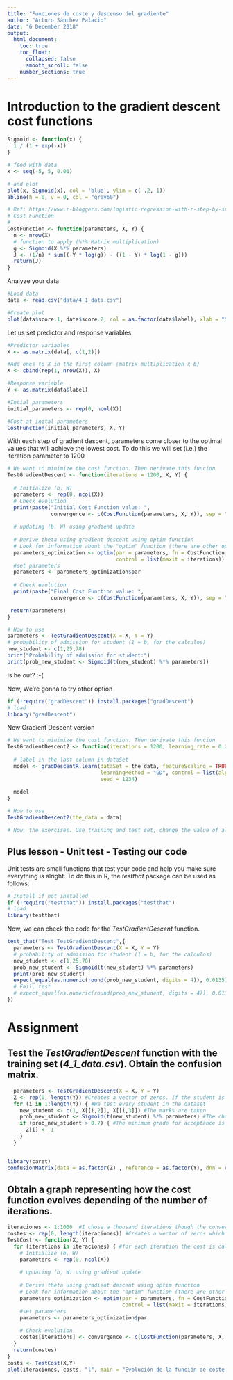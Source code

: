 ```yaml
---
title: "Funciones de coste y descenso del gradiente"
author: "Arturo Sánchez Palacio"
date: "6 December 2018"
output:
  html_document:
    toc: true
    toc_float:
      collapsed: false
      smooth_scroll: false
    number_sections: true
---
```


# Introduction to the gradient descent cost functions



```r
Sigmoid <- function(x) { 
  1 / (1 + exp(-x))
}

# feed with data
x <- seq(-5, 5, 0.01)

# and plot
plot(x, Sigmoid(x), col = 'blue', ylim = c(-.2, 1))
abline(h = 0, v = 0, col = "gray60")
```



```r
# Ref: https://www.r-bloggers.com/logistic-regression-with-r-step-by-step-implementation-part-2/
# Cost Function
# 
CostFunction <- function(parameters, X, Y) {
  n <- nrow(X)
  # function to apply (%*% Matrix multiplication)
  g <- Sigmoid(X %*% parameters)
  J <- (1/n) * sum((-Y * log(g)) - ((1 - Y) * log(1 - g)))
  return(J)
}
```




Analyze your data

```r
#Load data
data <- read.csv("data/4_1_data.csv")

#Create plot
plot(data$score.1, data$score.2, col = as.factor(data$label), xlab = "Score-1", ylab = "Score-2")
```


Let us set predictor and response variables.

```r
#Predictor variables
X <- as.matrix(data[, c(1,2)])

#Add ones to X in the first column (matrix multiplication x b)
X <- cbind(rep(1, nrow(X)), X)

#Response variable
Y <- as.matrix(data$label)
```


```r
#Intial parameters
initial_parameters <- rep(0, ncol(X))

#Cost at inital parameters
CostFunction(initial_parameters, X, Y)
```

With each step of gradient descent, parameters come closer to the optimal values that will achieve the lowest cost. To do this we will set (i.e.) the iteration parameter to 1200

```r
# We want to minimize the cost function. Then derivate this funcion
TestGradientDescent <- function(iterations = 1200, X, Y) {
  
  # Initialize (b, W)
  parameters <- rep(0, ncol(X))
  # Check evolution
  print(paste("Initial Cost Function value: ", 
              convergence <- c(CostFunction(parameters, X, Y)), sep = ""))
  
  # updating (b, W) using gradient update
  
  # Derive theta using gradient descent using optim function
  # Look for information about the "optim" function (there are other options)
  parameters_optimization <- optim(par = parameters, fn = CostFunction, X = X, Y = Y, 
                                   control = list(maxit = iterations))
  #set parameters
  parameters <- parameters_optimization$par
  
  # Check evolution
  print(paste("Final Cost Function value: ", 
              convergence <- c(CostFunction(parameters, X, Y)), sep = ""))

 return(parameters) 
}

# How to use
parameters <- TestGradientDescent(X = X, Y = Y)
# probability of admission for student (1 = b, for the calculos)
new_student <- c(1,25,78)
print("Probability of admission for student:")
print(prob_new_student <- Sigmoid(t(new_student) %*% parameters))
```
Is he out? :-(

Now, We're gonna to try other option

```r
if (!require("gradDescent")) install.packages("gradDescent")
# load
library("gradDescent")
```

New Gradient Descent version

```r
# We want to minimize the cost function. Then derivate this funcion
TestGradientDescent2 <- function(iterations = 1200, learning_rate = 0.25, the_data) {
  
  # label in the last column in dataSet
  model <- gradDescentR.learn(dataSet = the_data, featureScaling = TRUE, scalingMethod = "VARIANCE", 
                              learningMethod = "GD", control = list(alpha = learning_rate, maxIter = iterations), 
                              seed = 1234)
  
  model
}

# How to use
TestGradientDescent2(the_data = data)

# Now, the exercises. Use training and test set, change the value of alpha...
```

## Plus lesson - Unit test - Testing our code

Unit tests are small functions that test your code and help you make sure everything is alright. To do this in R, the *testthat* package can be used as follows:

```r
# Install if not installed
if (!require("testthat")) install.packages("testthat")
# load
library(testthat)
```

Now, we can check the code for the *TestGradientDescent* function.

```r
test_that("Test TestGradientDescent",{
  parameters <- TestGradientDescent(X = X, Y = Y)
  # probability of admission for student (1 = b, for the calculos)
  new_student <- c(1,25,78)
  prob_new_student <- Sigmoid(t(new_student) %*% parameters)
  print(prob_new_student)
  expect_equal(as.numeric(round(prob_new_student, digits = 4)), 0.0135)
  # Fail, test
  # expect_equal(as.numeric(round(prob_new_student, digits = 4)), 0.0130)
})
```


# Assignment

## Test the *TestGradientDescent* function with the training set (*4_1_data.csv*). Obtain the confusion matrix. 

```r
  parameters <- TestGradientDescent(X = X, Y = Y)
  Z <- rep(0, length(Y)) #Creates a vector of zeros. If the student is supposed to pass the 0 is changed by 1.
  for (i in 1:length(Y)) { #We test every student in the dataset
    new_student <- c(1, X[[i,2]], X[[i,3]]) #The marks are taken
    prob_new_student <- Sigmoid(t(new_student) %*% parameters) #The chance to be admited is calculated
    if (prob_new_student > 0.7) { #The minimum grade for acceptance is established at 7. Students with an average grade lower than that are out.
      Z[i] <- 1
    }
  }


library(caret)
confusionMatrix(data = as.factor(Z) , reference = as.factor(Y), dnn = c("Predicción", "Realidad"))
```

## Obtain a graph representing how the cost function evolves depending of the number of iterations.


```r
iteraciones <- 1:1000  #I chose a thousand iterations though the convergence appears close to the 200th iteration
costes <- rep(0, length(iteraciones)) #Creates a vector of zeros which will be filled with the cost at each iteration
TestCost <- function(X, Y) {
  for (iterations in iteraciones) { #for each iteration the cost is calculated
    # Initialize (b, W)
    parameters <- rep(0, ncol(X))
    
    # updating (b, W) using gradient update
    
    # Derive theta using gradient descent using optim function
    # Look for information about the "optim" function (there are other options)
    parameters_optimization <- optim(par = parameters, fn = CostFunction, X = X, Y = Y, 
                                     control = list(maxit = iterations))
    #set parameters
    parameters <- parameters_optimization$par
    
    # Check evolution
    costes[iterations] <- convergence <- c(CostFunction(parameters, X, Y)) #Here the vector is filled
  }
  return(costes) 
}
costs <- TestCost(X,Y)
plot(iteraciones, costs, "l", main = "Evolución de la función de coste según el número de iteraciones", xlab = "Iteraciones", ylab = "Función de coste")
```




